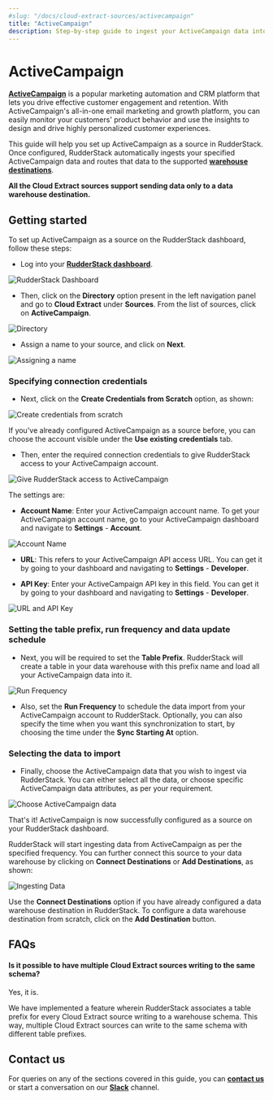 ```yaml
---
#slug: "/docs/cloud-extract-sources/activecampaign"
title: "ActiveCampaign"
description: Step-by-step guide to ingest your ActiveCampaign data into RudderStack.
---
```


# ActiveCampaign

[**ActiveCampaign**](https://www.activecampaign.com/) is a popular marketing automation and CRM platform that lets you drive effective customer engagement and retention. With ActiveCampaign's all-in-one email marketing and growth platform, you can easily monitor your customers' product behavior and use the insights to design and drive highly personalized customer experiences.

This guide will help you set up ActiveCampaign as a source in RudderStack. Once configured, RudderStack automatically ingests your specified ActiveCampaign data and routes that data to the supported [**warehouse destinations**](https://rudderstack.com/docs/data-warehouse-integrations/).

<div class="infoBlock">

<strong>All the Cloud Extract sources support sending data only to a data warehouse destination.</strong>
</div>

## Getting started

To set up ActiveCampaign as a source on the RudderStack dashboard, follow these steps:

- Log into your [**RudderStack dashboard**](https://app.rudderstack.com).

<img src="../assets/cloud-extract-sources/activecampaign-1.png" alt="RudderStack Dashboard" />

- Then, click on the **Directory** option present in the left navigation panel and go to **Cloud Extract** under **Sources**. From the list of sources, click on **ActiveCampaign**.

<img src=".../assets/cloud-extract-sources/activecampaign-2.png" alt="Directory" />

- Assign a name to your source, and click on **Next**.

<img src=".../assets/cloud-extract-sources/activecampaign-3.png" alt="Assigning a name" />

### Specifying connection credentials

- Next, click on the **Create Credentials from Scratch** option, as shown:

<img src="../assets/cloud-extract-sources/activecampaign-4.png" alt="Create credentials from scratch" />

<div class="successBlock">

  If you've already configured ActiveCampaign as a source before, you can choose the account visible under the <strong>Use existing credentials</strong> tab.
</div>

- Then, enter the required connection credentials to give RudderStack access to your ActiveCampaign account.

<img src="../assets/cloud-extract-sources/activecampaign-5.png" alt="Give RudderStack access to ActiveCampaign" />

The settings are:

- **Account Name**: Enter your ActiveCampaign account name. To get your ActiveCampaign account name, go to your ActiveCampaign dashboard and navigate to **Settings** - **Account**.

<img src="../assets/cloud-extract-sources/activecampaign-6.png" alt="Account Name" />

- **URL**: This refers to your ActiveCampaign API access URL. You can get it by going to your dashboard and navigating to **Settings** - **Developer**.

- **API Key**: Enter your ActiveCampaign API key in this field. You can get it by going to your dashboard and navigating to **Settings** - **Developer**.

<img src=".../assets/cloud-extract-sources/activecampaign-7.png" alt="URL and API Key" />

### Setting the table prefix, run frequency and data update schedule

- Next, you will be required to set the **Table Prefix**. RudderStack will create a table in your data warehouse with this prefix name and load all your ActiveCampaign data into it.

<img src=".../assets/cloud-extract-sources/activecampaign-8.png" alt="Run Frequency" />

- Also, set the **Run Frequency** to schedule the data import from your ActiveCampaign account to RudderStack. Optionally, you can also specify the time when you want this synchronization to start, by choosing the time under the **Sync Starting At** option.

### Selecting the data to import

- Finally, choose the ActiveCampaign data that you wish to ingest via RudderStack. You can either select all the data, or choose specific ActiveCampaign data attributes, as per your requirement.

<img src="../assets/cloud-extract-sources/activecampaign-9.png" alt="Choose ActiveCampaign data" />

That's it! ActiveCampaign is now successfully configured as a source on your RudderStack dashboard.

RudderStack will start ingesting data from ActiveCampaign as per the specified frequency. You can further connect this source to your data warehouse by clicking on **Connect Destinations** or **Add Destinations**, as shown:

<img src="../assets/cloud-extract-sources/activecampaign-10.png" alt="Ingesting Data" />

<div class="successBlock">

  Use the <strong>Connect Destinations</strong> option if you have already configured a data warehouse destination in RudderStack. To configure a data warehouse destination from scratch, click on the <strong>Add Destination</strong> button.
</div>

## FAQs

#### Is it possible to have multiple Cloud Extract sources writing to the same schema?

Yes, it is.

We have implemented a feature wherein RudderStack associates a table prefix for every Cloud Extract source writing to a warehouse schema. This way, multiple Cloud Extract sources can write to the same schema with different table prefixes.

## Contact us

For queries on any of the sections covered in this guide, you can [**contact us**](mailto:%20docs@rudderstack.com) or start a conversation on our [**Slack**](https://rudderstack.com/join-rudderstack-slack-community) channel.
